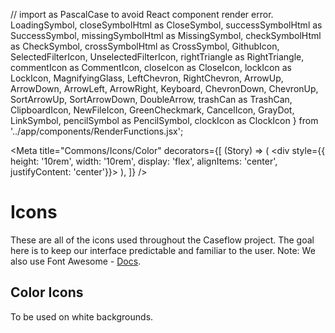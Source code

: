 // import as PascalCase to avoid React component render error. 
    LoadingSymbol,
    closeSymbolHtml as CloseSymbol,
    successSymbolHtml as SuccessSymbol,
    missingSymbolHtml as MissingSymbol,
    checkSymbolHtml as CheckSymbol,
    crossSymbolHtml as CrossSymbol,
    GithubIcon,
    SelectedFilterIcon,
    UnselectedFilterIcon,
    rightTriangle as RightTriangle,
    commentIcon as CommentIcon,
    closeIcon as CloseIcon,
    lockIcon as LockIcon,
    MagnifyingGlass,
    LeftChevron,
    RightChevron,
    ArrowUp,
    ArrowDown,
    ArrowLeft,
    ArrowRight,
    Keyboard,
    ChevronDown,
    ChevronUp,
    SortArrowUp,
    SortArrowDown,
    DoubleArrow,
    trashCan as TrashCan,
    ClipboardIcon,
    NewFileIcon,
    GreenCheckmark,
    CancelIcon,
    GrayDot,
    LinkSymbol,
    pencilSymbol as PencilSymbol,
    clockIcon as ClockIcon
} from '../app/components/RenderFunctions.jsx';


<Meta 
    title="Commons/Icons/Color"
    decorators={[
    (Story) => (
      <div style={{ height: '10rem', width: '10rem', display: 'flex', alignItems: 'center', justifyContent: 'center'}}>
        <Story />
      </div>
    ),
  ]}
/>

# Icons

These are all of the icons used throughout the Caseflow project. The goal here is to keep our interface predictable and familiar to the user. Note: We also use Font Awesome - <a href="https://fontawesome.com/v5.15/how-to-use/on-the-web/referencing-icons/basic-use" target="_blank">Docs</a>.

## Color Icons

To be used on white backgrounds.

<Canvas> 
    <Story name="Loading Icon">
        <LoadingSymbol />
    </Story>
    <Story name="Close Icon">
        <CloseSymbol />
    </Story>
    <Story name="Success Icon">
        <SuccessSymbol />
    </Story>
    <Story name="Missing Icon">
        <MissingSymbol />
    </Story>
    <Story name="Check Icon">
        <CheckSymbol />
    </Story>
    <Story name="Cross Icon">
        <CrossSymbol />
    </Story>
    <Story name="Github Icon">
        <GithubIcon />
    </Story>
    <Story name="Selected Filter Icon">
        <SelectedFilterIcon />
    </Story>
    <Story name="Unfiltered Icon">
        <UnselectedFilterIcon />
    </Story>
    <Story name="Right Triangle">
        <RightTriangle />
    </Story>
    <Story name="Comment Icon">
        <CommentIcon />
    </Story>
    <Story name="Close Icon">
        <CloseIcon />
    </Story>
    <Story name="Lock Icon">
        <LockIcon />
    </Story>
    <Story name="Magnifying Glass Icon">
        <MagnifyingGlass />
    </Story>
    <Story name="Chevron Down">
        <ChevronDown />
    </Story>
    <Story name="Chevron Up">
        <ChevronUp />
    </Story>
    <Story name="Arrow Up">
        <ArrowUp />
    </Story>
    <Story name="Arrow Down">
        <ArrowDown />
    </Story>
    <Story name="Arrow Left">
        <ArrowLeft />
    </Story>
    <Story name="Arrow Right">
        <ArrowRight />
    </Story>
    <Story name="Keyboard Icon">
        <Keyboard />
    </Story>
    <Story name="Sort Arrow Up">
        <SortArrowUp />
    </Story>
    <Story name="Sort Arrow Down">
        <SortArrowDown />
    </Story>
    <Story name="Double Arrow">
        <DoubleArrow />
    </Story>
    <Story name="Trashcan Icon">
        <TrashCan />
    </Story>
    <Story name="Clipboard Icon">
        <ClipboardIcon />
    </Story>
    <Story name="New File Icon">
        <NewFileIcon />
    </Story>
    <Story name="Green Check Mark">
        <GreenCheckmark />
    </Story>
    <Story name="Cancel Icon">
        <CancelIcon />
    </Story>
    <Story name="Grey Dot">
        <GrayDot />
    </Story>
    <Story name="Link Symbol">
        <LinkSymbol />
    </Story>
    <Story name="Pencil Icon">
        <PencilSymbol />
    </Story>
    <Story name="Clock Icon">
        <ClockIcon />
    </Story>
</Canvas>